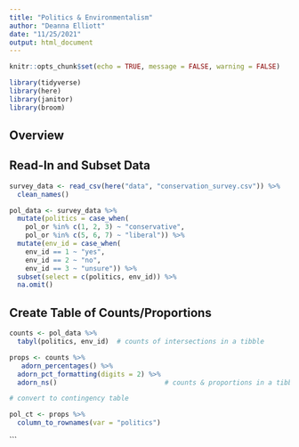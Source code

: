 ```yaml
---
title: "Politics & Environmentalism"
author: "Deanna Elliott"
date: "11/25/2021"
output: html_document
---
```


```r
knitr::opts_chunk$set(echo = TRUE, message = FALSE, warning = FALSE)

library(tidyverse)
library(here)
library(janitor)
library(broom)
```

## Overview


## Read-In and Subset Data

```r

survey_data <- read_csv(here("data", "conservation_survey.csv")) %>% 
  clean_names()

pol_data <- survey_data %>%
  mutate(politics = case_when(
    pol_or %in% c(1, 2, 3) ~ "conservative",
    pol_or %in% c(5, 6, 7) ~ "liberal")) %>% 
  mutate(env_id = case_when(
    env_id == 1 ~ "yes",
    env_id == 2 ~ "no",
    env_id == 3 ~ "unsure")) %>% 
  subset(select = c(politics, env_id)) %>% 
  na.omit()
```

## Create Table of Counts/Proportions

```r

counts <- pol_data %>% 
  tabyl(politics, env_id)  # counts of intersections in a tibble

props <- counts %>% 
   adorn_percentages() %>%
  adorn_pct_formatting(digits = 2) %>% 
  adorn_ns()                           # counts & proportions in a tibble

# convert to contingency table

pol_ct <- props %>% 
  column_to_rownames(var = "politics")

```
```

